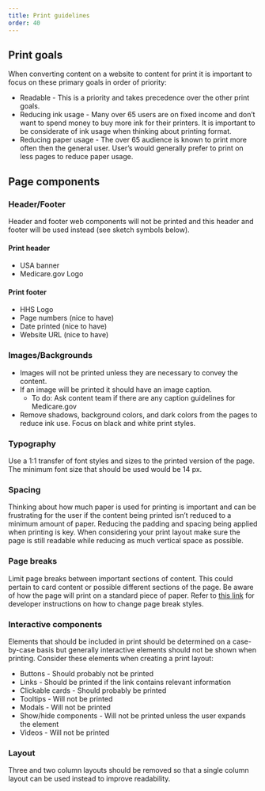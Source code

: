```yaml
---
title: Print guidelines
order: 40
---
```


## Print goals
When converting content on a website to content for print it is important to focus on these primary goals in order of priority:

- Readable - This is a priority and takes precedence over the other print goals.
- Reducing ink usage - Many over 65 users are on fixed income and don’t want to spend money to buy more ink for their printers. It is important to be considerate of ink usage when thinking about printing format. 
- Reducing paper usage - The over 65 audience is known to print more often then the general user. User’s would generally prefer to print on less pages to reduce paper usage.

## Page components
### Header/Footer
Header and footer web components will not be printed and this header and footer will be used instead (see sketch symbols below).

#### Print header
- USA banner
- Medicare.gov Logo


#### Print footer
- HHS Logo
- Page numbers (nice to have)
- Date printed (nice to have)
- Website URL (nice to have)

### Images/Backgrounds

- Images will not be printed unless they are necessary to convey the content. 
- If an image will be printed it should have an image caption.
    - To do: Ask content team if there are any caption guidelines for Medicare.gov
- Remove shadows, background colors, and dark colors from the pages to reduce ink use. Focus on black and white print styles.

### Typography 

Use a 1:1 transfer of font styles and sizes to the printed version of the page. The minimum font size that should be used would be 14 px.

### Spacing

Thinking about how much paper is used for printing is important and can be frustrating for the user if the content being printed isn’t reduced to a minimum amount of paper. Reducing the padding and spacing being applied when printing is key. When considering your print layout make sure the page is still readable while reducing as much vertical space as possible.

### Page breaks

Limit page breaks between important sections of content. This could pertain to card content or possible different sections of the page. Be aware of how the page will print on a standard piece of paper. Refer to [this link](https://blog.tbhcreative.com/website-print-friendly-styling/) for developer instructions on how to change page break styles.

### Interactive components

Elements that should be included in print should be determined on a case-by-case basis but generally interactive elements should not be shown when printing. Consider these elements when creating a print layout:

- Buttons - Should probably not be printed
- Links - Should be printed if the link contains relevant information
- Clickable cards - Should probably be printed
- Tooltips - Will not be printed
- Modals - Will not be printed
- Show/hide components - Will not be printed unless the user expands the element
- Videos - Will not be printed

### Layout
Three and two column layouts should be removed so that a single column layout can be used instead to improve readability.
